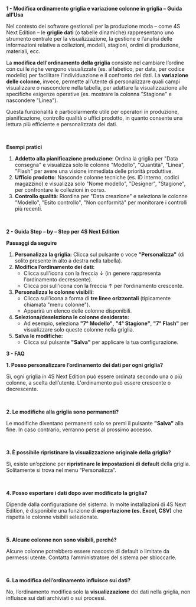 **1 - Modifica ordinamento griglia e variazione colonne in griglia – Guida all’Usa**

Nel contesto dei software gestionali per la produzione moda – come 4S Next Edition – le **griglie dati** (o tabelle dinamiche) rappresentano uno strumento centrale per la visualizzazione, la gestione e l’analisi delle informazioni relative a collezioni, modelli, stagioni, ordini di produzione, materiali, ecc.

La **modifica dell'ordinamento della griglia** consiste nel cambiare l’ordine con cui le righe vengono visualizzate (es. alfabetico, per data, per codice modello) per facilitare l’individuazione e il confronto dei dati. La **variazione delle colonne**, invece, permette all’utente di personalizzare quali campi visualizzare o nascondere nella tabella, per adattare la visualizzazione alle specifiche esigenze operative (es. mostrare la colonna "Stagione" e nascondere "Linea").

Questa funzionalità è particolarmente utile per operatori in produzione, pianificazione, controllo qualità o uffici prodotto, in quanto consente una lettura più efficiente e personalizzata dei dati.

 

**Esempi pratici**

1. **Addetto alla pianificazione produzione**: Ordina la griglia per "Data consegna" e visualizza solo le colonne "Modello", "Quantità", "Linea", "Flash" per avere una visione immediata delle priorità produttive.
2. **Ufficio prodotto**: Nasconde colonne tecniche (es. ID interno, codici magazzino) e visualizza solo "Nome modello", "Designer", "Stagione", per confrontare le collezioni in corso.
3. **Controllo qualità**: Riordina per "Data creazione" e seleziona le colonne "Modello", "Esito controllo", "Non conformità" per monitorare i controlli più recenti.

 

**2 - Guida Step – by – Step per 4S Next Edition**

**Passaggi da seguire**

1. **Personalizza la griglia:**
   Clicca sul pulsante o voce **"Personalizza"** (di solito presente in alto a destra nella tabella).
2. **Modifica l’ordinamento dei dati:**
   * Clicca sull'icona con la freccia ↓ (in genere rappresenta l'ordinamento decrescente).
   * Clicca poi sull'icona con la freccia ↑ per l’ordinamento crescente.
3. **Personalizza le colonne visibili:**
   * Clicca sull’icona a forma di **tre linee orizzontali** (tipicamente chiamata "menu colonne").
   * Apparirà un elenco delle colonne disponibili.
4. **Seleziona/deseleziona le colonne desiderate:**
   * Ad esempio, seleziona **"7° Modello"**, **"4° Stagione"**, **"7° Flash"** per visualizzare solo queste colonne nella griglia.
5. **Salva le modifiche:**
   * Clicca sul pulsante **"Salva"** per applicare la tua configurazione.

**3 - FAQ**

**1. Posso personalizzare l’ordinamento dei dati per ogni griglia?**

Sì, ogni griglia in 4S Next Edition può essere ordinata secondo una o più colonne, a scelta dell’utente. L'ordinamento può essere crescente o decrescente.

 

**2. Le modifiche alla griglia sono permanenti?**

Le modifiche diventano permanenti solo se premi il pulsante **"Salva"** alla fine. In caso contrario, verranno perse al prossimo accesso.

 

**3. È possibile ripristinare la visualizzazione originale della griglia?**

Sì, esiste un’opzione per **ripristinare le impostazioni di default** della griglia. Solitamente si trova nel menu “Personalizza”.

 

**4. Posso esportare i dati dopo aver modificato la griglia?**

Dipende dalla configurazione del sistema. In molte installazioni di 4S Next Edition, è disponibile una funzione di **esportazione (es. Excel, CSV)** che rispetta le colonne visibili selezionate.

 

**5. Alcune colonne non sono visibili, perché?**

Alcune colonne potrebbero essere nascoste di default o limitate da permessi utente. Contatta l’amministratore del sistema per sbloccarle.

 

**6. La modifica dell’ordinamento influisce sui dati?**

No, l’ordinamento modifica solo la **visualizzazione** dei dati nella griglia, non influisce sui dati archiviati o sui processi.